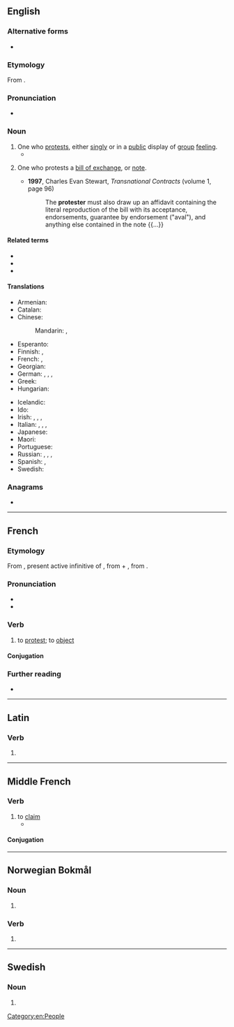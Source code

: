 ==English==

===Alternative forms===
* {{l|en|protestor}}

===Etymology===
From {{suffix|protest|er|lang=en}}.

===Pronunciation===
* {{a|US}} {{IPA|/pɹəˈtestəɹ/|/ˈpɹoʊtestəɹ/|lang=en}}

===Noun===
{{en-noun}}

# One who [[protest]]s, either [[singly]] or in a [[public]] display of [[group]] [[feeling]].
#* {{quote-magazine|date=2013-06-07|author={{w|Gary Younge}}
|volume=188|issue=26|page=18|magazine={{w|The Guardian Weekly}}
|title=[http://www.guardian.co.uk/commentisfree/2013/jun/02/hypocrisy-lies-at-heart-bradley-manning-trial Hypocrisy lies at heart of Manning prosecution]
|passage=The dispatches [&hellip;] also exposed the blatant discrepancy between the west's professed values and actual foreign policies. Having lectured the Arab world about democracy for years, its collusion in suppressing freedom was undeniable as '''protesters''' were met by weaponry and tear gas made in the west, employed by a military trained by westerners.}}
#: {{ux|en|The '''protesters''' thronged Trafalgar Square and sang anti-war songs.}}
# {{lb|en|legal}} One who protests a [[bill of exchange]], or [[note]].
#* '''1997''', Charles Evan Stewart, ''Transnational Contracts'' (volume 1, page 96)
#*: The '''protester''' must also draw up an affidavit containing the literal reproduction of the bill with its acceptance, endorsements, guarantee by endorsement ("aval"), and anything else contained in the note {{...}}

====Related terms====
* {{l|en|dissenter}}
* {{l|en|dissident}}
* {{l|en|demonstrator}}

====Translations====
{{trans-top|person who protests}}
* Armenian: {{t+|hy|բողոքավոր}}
* Catalan: {{t+|ca|protestant|m|f}}
* Chinese:
*: Mandarin: {{t+|cmn|抗議者|sc=Hani}}, {{t+|cmn|抗议者|tr=kàngyìzhě|sc=Hani}}
* Esperanto: {{t|eo|protestanto}}
* Finnish: {{t+|fi|mielenosoittaja}}, {{t|fi|protestoija}}
* French: {{t+|fr|manifestant|m}}, {{t+|fr|manifestante|f}}
* Georgian: {{t-needed|ka}}
* German: {{t+|de|Protestant|m}}, {{t+|de|Protestierender|m}}, {{t+|de|Protestierer|m}}, {{t+|de|Protestler|m}}
* Greek: {{t+|el|διαδηλωτής|m}}
* Hungarian: {{t+|hu|tüntető}}
{{trans-mid}}
* Icelandic: {{t-needed|is}}
* Ido: {{t+|io|protestanto}}
* Irish: {{t|ga|agóideoir|m}}, {{t|ga|agóidí|m}}, {{t|ga|gearánaí|m}}, {{t|ga|clamhsánaí|m}}
* Italian: {{t|it|protestatore|m}}, {{t|it|protestatrice|f}}, {{t+|it|contestatore|m}}, {{t+|it|contestatrice|f}}
* Japanese: {{t|ja|抗議者|tr=こうぎしゃ, kōgisha|sc=Jpan}}
* Maori: {{t|mi|kaimautohe}}
* Portuguese: {{t+|pt|protestante|m|f}}
* Russian: {{t+|ru|демонстра́нт|m}}, {{t+|ru|демонстра́нтка|f}}, {{t+|ru|протестовать|m|alt=протесту́ющий}}, {{t+|ru|протестовать|f|alt=протесту́ющая}}
* Spanish: {{t+|es|protestante|m}}, {{t+|es|manifestante|m}}
* Swedish: {{t+|sv|protestant}}
{{trans-bottom}}

===Anagrams===
* {{anagrams|en|a=eeoprrstt|potterers|reportest}}

[[Category:en:People]]

----

==French==

===Etymology===
From {{etyl|la|fr}} {{m|la|prōtestārī}}, present active infinitive of {{m|la|prōtestor}}, from {{m|la|prō}} + {{m|la|testor}}, from {{m|la|testis||witness}}.

===Pronunciation===
* {{fr-IPA}}
* {{audio|Fr-protester.ogg|protester|lang=fr}}

===Verb===
{{fr-verb}}

# to [[protest]]; to [[object]]

====Conjugation====
{{fr-conj-auto}}

===Further reading===
* {{R:TLFi}}

----

==Latin==

===Verb===
{{la-verb-form|prōtester}}

# {{inflection of|prōtestor||1|s|pres|actv|subj|lang=la}}

----

==Middle French==

===Verb===
{{head|frm|verb}}

# to [[claim]]
#* {{quote-book|year=1552|title=Le Tiers Livre|author=[[w:François Rabelais|François Rabelais]]|passage=Lucillius, lequel '''protestoit''' n'escrire que a ses Tarentins & Consentinois|translation=<!--please translate this into Modern English-->}}

====Conjugation====
{{frm-conj-er|protest}}

----

==Norwegian Bokmål==

===Noun===
{{head|nb|noun form|g=m}}

# {{inflection of|protest||indef|p|lang=nb}}

===Verb===
{{nb-verb-form}}

# {{imperative of|protestere|lang=nb}}

----

==Swedish==

===Noun===
{{head|sv|noun form}}

# {{sv-noun-form-indef-pl|protest}}